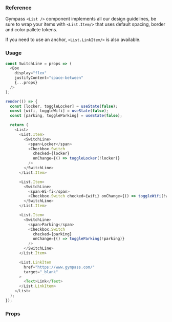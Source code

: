 ### Reference

Gympass `<List />` component implements all our design guidelines, be sure to wrap your items with `<List.Item/>` that uses default spacing, border and color pallete tokens.

If you need to use an anchor, `<List.LinkItem/>` is also available.

### Usage

```javascript state
const SwitchLine = props => (
  <Box
    display="flex"
    justifyContent="space-between"
    {...props}
  />
);

render(() => {
  const [locker, toggleLocker] = useState(false);
  const [wifi, toggleWifi] = useState(false);
  const [parking, toggleParking] = useState(false);

  return (
    <List>
      <List.Item>
        <SwitchLine>
          <span>Locker</span>
          <Checkbox.Switch
            checked={locker}
            onChange={() => toggleLocker(!locker)}
          />
        </SwitchLine>
      </List.Item>

      <List.Item>
        <SwitchLine>
          <span>Wi-fi</span>
          <Checkbox.Switch checked={wifi} onChange={() => toggleWifi(!wifi)} />
        </SwitchLine>
      </List.Item>

      <List.Item>
        <SwitchLine>
          <span>Parking</span>
          <Checkbox.Switch
            checked={parking}
            onChange={() => toggleParking(!parking)}
          />
        </SwitchLine>
      </List.Item>

      <List.LinkItem
        href="https://www.gympass.com/"
        target="_blank"
      >
        <Text>Link</Text>
      </List.LinkItem>
    </List>
  );
});
```

### Props

<PropsTable component="List" platform="web" />
